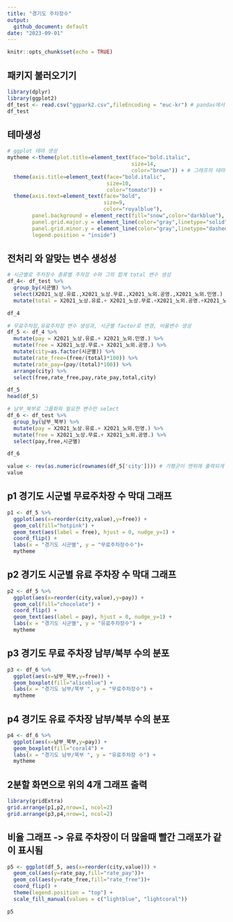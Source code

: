 ```yaml
---
title: "경기도 주차장수"
output:
  github_document: default
date: "2023-09-01"
---
```


```r
knitr::opts_chunk$set(echo = TRUE)
```

## 패키지 불러오기기

```r
library(dplyr)
library(ggplot2)
df_test <- read.csv("ggpark2.csv",fileEncoding = "euc-kr") # pandas에서 내보냈던 데이터셋
df_test
```

## 테마생성
```r
# ggplot 테마 생성
mytheme <-theme(plot.title=element_text(face="bold.italic",
                                        size=14,
                                        color="brown")) + # 그래프의 테마 변경
  theme(axis.title=element_text(face="bold.italic",
                                size=10,
                                color="tomato")) +
  theme(axis.text=element_text(face="bold",
                               size=9,
                               color="royalblue"),
        panel.background = element_rect(fill="snow",color="darkblue"),
        panel.grid.major.y = element_line(color="gray",linetype="solid"),
        panel.grid.minor.y = element_line(color="gray",linetype="dashed"),
        legend.position = "inside")


```

## 전처리 와 알맞는 변수 생성성
```r
# 시군별로 주차장수 종류별 주차장 수와 그의 합계 total 변수 생성
df_4<- df_test %>%
  group_by(시군별) %>%
  select(X2021_노상.유료.,X2021_노상.무료.,X2021_노외.공영.,X2021_노외.민영.) %>%
  mutate(total = X2021_노상.유료.+ X2021_노상.무료.+X2021_노외.공영.+X2021_노외.민영.)

df_4

# 무료주차장,유료주차장 변수 생성과, 시군별 factor로 변경, 비율변수 생성
df_5 <- df_4 %>%
  mutate(pay = X2021_노상.유료.+ X2021_노외.민영.) %>%
  mutate(free = X2021_노상.무료.+ X2021_노외.공영.) %>%
  mutate(city=as.factor(시군별)) %>%
  mutate(rate_free=(free/(total)*100)) %>%
  mutate(rate_pay=(pay/(total)*100)) %>%
  arrange(city) %>%
  select(free,rate_free,pay,rate_pay,total,city)

df_5
head(df_5)

# 남부_북부로 그룹화와 필요한 변수만 select
df_6 <- df_test %>%
  group_by(남부_북부) %>%
  mutate(pay = X2021_노상.유료.+ X2021_노외.민영.) %>%
  mutate(free = X2021_노상.무료.+ X2021_노외.공영.) %>%
  select(pay,free,시군별)

df_6

value <- rev(as.numeric(rownames(df_5['city']))) # 가평군이 맨위에 출력되게
value

```

## p1 경기도 시군별 무료주차장 수 막대 그래프
```r
p1 <- df_5 %>%
  ggplot(aes(x=reorder(city,value),y=free)) +
  geom_col(fill="hotpink") +
  geom_text(aes(label = free), hjust = 0, nudge_y=1) +
  coord_flip() +
  labs(x = "경기도 시군별", y = "무료주차장수수")+
  mytheme

```

## p2 경기도 시군별 유료 주차장 수 막대 그래프
```r
p2 <- df_5 %>%
  ggplot(aes(x=reorder(city,value),y=pay)) +
  geom_col(fill="chocolate") +
  coord_flip() +
  geom_text(aes(label = pay), hjust = 0, nudge_y=1) +
  labs(x = "경기도 시군별", y = "유료주차장수") +
  mytheme

```

## p3 경기도 무료 주차장 남부/북부 수의 분포
```r
p3 <- df_6 %>%
  ggplot(aes(x=남부_북부,y=free)) +
  geom_boxplot(fill="aliceblue") +
  labs(x = "경기도 남부/북부 ", y = "무료주차장수") +
  mytheme

```

## p4 경기도 유료 주차장 남부/북부 수의 분포
```r
p4 <- df_6 %>%
  ggplot(aes(x=남부_북부,y=pay)) +
  geom_boxplot(fill="coral4") +
  labs(x = "경기도 남부/북부 ", y = "유료주차장 수") +
  mytheme

```

## 2분할 화면으로 위의 4개 그래프 출력
```r
library(gridExtra)
grid.arrange(p1,p2,nrow=1, ncol=2)
grid.arrange(p3,p4,nrow=1, ncol=2)

```

## 비율 그래프 -> 유료 주차장이 더 많을때 빨간 그래포가 같이 표시됨
```r
p5 <- ggplot(df_5, aes(x=reorder(city,value))) +
  geom_col(aes(y=rate_pay,fill="rate_pay"))+
  geom_col(aes(y=rate_free,fill="rate_free"))+
  coord_flip() +
  theme(legend.position = "top") +
  scale_fill_manual(values = c("lightblue", "lightcoral"))

p5

```
